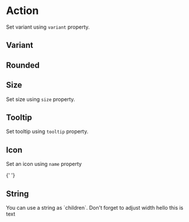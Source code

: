 
<Meta title="Components/Action" component={Action} />

# Action

<Description>Set variant using `variant` property.</Description>

## Variant

<Canvas>
  <Story name="variant" args={{}}>
    <Action name="lock" variant="link" m={1} />
    <Action name="lock" variant="primary" m={1} />
    <Action name="lock" variant="action" m={1} />
    <Action name="lock" variant="secondary" m={1} />
    <Action name="lock" variant="secondary-bordered" m={1} />
    <Action name="lock" variant="success" m={1} />
    <Action name="lock" variant="success-bordered" m={1} />
    <Action name="lock" variant="success-soft-bordered" m={1} />
    <Action name="lock" variant="delete" m={1} />
    <Action name="lock" variant="delete-bordered" m={1} />
    <Action name="lock" variant="delete-soft-bordered" m={1} />
  </Story>
</Canvas>

## Rounded

<Canvas>
  <Story name="rounded" args={{}}>
    <Action name="lock" variant="primary" m={1} rounded={true} />
    <Action name="lock" variant="action" m={1} rounded={true} />
    <Action name="lock" variant="secondary" m={1} rounded={true} />
    <Action name="lock" variant="secondary-bordered" m={1} rounded={true} />
  </Story>
</Canvas>

## Size

<Description>Set size using `size` property.</Description>

<Canvas>
  <Story name="size" args={{}}>
    <Action name="lock" size={25} variant="link" m={1} />
    <Action name="lock" size={10} variant="primary" m={1} />
  </Story>
</Canvas>

## Tooltip

<Description>Set tooltip using `tooltip` property.</Description>

<Canvas>
  <Story name="tooltip" args={{}}>
    <Action name="lock" variant="link" m={1} tooltip="I am locked" />
  </Story>
</Canvas>

## Icon

<Description>Set an icon using `name` property</Description>

<Canvas>
  <Story name="icon" args={{}}>
    <Action name="eye" variant="secondary-bordered" m={1} />
    <Action name="cancel" variant="delete-soft-bordered" m={1} />{' '}
  </Story>
</Canvas>

## String

<Description>
  You can use a string as `children`. Don't forget to adjust width
</Description>

<Canvas>
  <Story name="string" args={{}}>
    <Action variant="secondary-bordered" width={72} m={1}>
      hello this is text
    </Action>
  </Story>
</Canvas>
